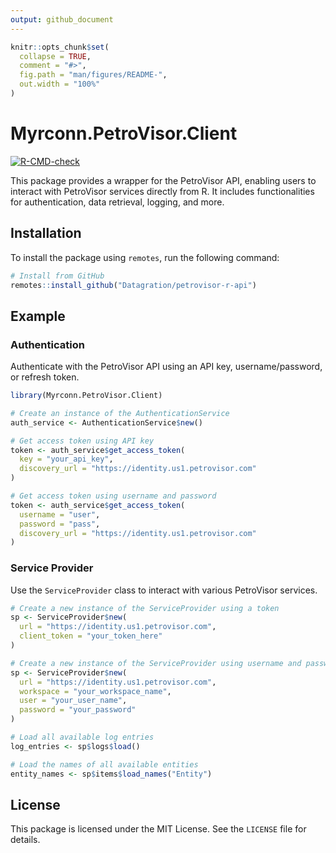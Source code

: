 ```yaml
---
output: github_document
---
```


<!-- README.md is generated from README.Rmd. Please edit that file -->

```r
knitr::opts_chunk$set(
  collapse = TRUE,
  comment = "#>",
  fig.path = "man/figures/README-",
  out.width = "100%"
)
```

# Myrconn.PetroVisor.Client

<!-- badges: start -->
[![R-CMD-check](https://github.com/Datagration/petrovisor-r-api/actions/workflows/R-CMD-check.yaml/badge.svg)](https://github.com/Datagration/petrovisor-r-api/actions/workflows/R-CMD-check.yaml)
<!-- badges: end -->

This package provides a wrapper for the PetroVisor API, enabling users to interact with PetroVisor services directly from R. It includes functionalities for authentication, data retrieval, logging, and more.

## Installation

To install the package using `remotes`, run the following command:

```r
# Install from GitHub
remotes::install_github("Datagration/petrovisor-r-api")
```

## Example

### Authentication

Authenticate with the PetroVisor API using an API key, username/password, or refresh token.

```r
library(Myrconn.PetroVisor.Client)

# Create an instance of the AuthenticationService
auth_service <- AuthenticationService$new()

# Get access token using API key
token <- auth_service$get_access_token(
  key = "your_api_key",
  discovery_url = "https://identity.us1.petrovisor.com"
)

# Get access token using username and password
token <- auth_service$get_access_token(
  username = "user",
  password = "pass",
  discovery_url = "https://identity.us1.petrovisor.com"
)
```

### Service Provider

Use the `ServiceProvider` class to interact with various PetroVisor services.

```r
# Create a new instance of the ServiceProvider using a token
sp <- ServiceProvider$new(
  url = "https://identity.us1.petrovisor.com",
  client_token = "your_token_here"
)

# Create a new instance of the ServiceProvider using username and password
sp <- ServiceProvider$new(
  url = "https://identity.us1.petrovisor.com",
  workspace = "your_workspace_name",
  user = "your_user_name",
  password = "your_password"
)

# Load all available log entries
log_entries <- sp$logs$load()

# Load the names of all available entities
entity_names <- sp$items$load_names("Entity")
```

## License

This package is licensed under the MIT License. See the `LICENSE` file for details.
